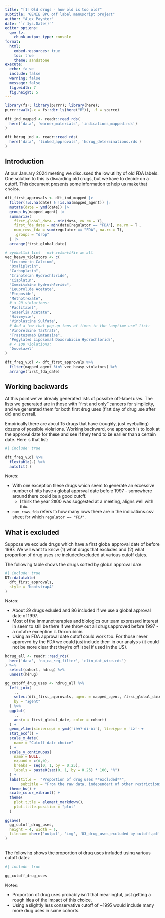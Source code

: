 ```yaml
---
title: "[1] Old drugs - how old is too old?"
subtitle: "GENIE BPC off label manuscript project"
author: "Alex Paynter"
date: "`r Sys.Date()`"
editor_options:
  quarto:
    chunk_output_type: console
format:
  html:
    embed-resources: true
    toc: true
    theme: sandstone 
execute:
  echo: false
  include: false
  warning: false
  message: false
  fig.width: 7
  fig.height: 5
---
```


```r
library(fs); library(purrr); library(here);
purrr::walk(.x = fs::dir_ls(here("R")), .f = source)

dft_ind_mapped <- readr::read_rds(
  here('data', 'warner_materials', 'indications_mapped.rds')
)

dft_hdrug_ind <- readr::read_rds(
  here('data', 'linked_approvals', 'hdrug_determinations.rds')
)
```



## Introduction   

At our January 2024 meeting we discussed the low utility of old FDA labels.  One solution to this is discarding old drugs, but we have to decide on a cutoff.  This document presents some information to help us make that choice.

```r

dft_first_approvals <- dft_ind_mapped |> 
  filter(!is.na(date) & !is.na(mapped_agent)) |> 
  mutate(date = ymd(date)) |>
  group_by(mapped_agent) |>
  summarize(
    first_global_date = min(date, na.rm = T),
    first_fda_date = min(date[regulator == "FDA"], na.rm = T),
    num_rows_fda = sum(regulator == "FDA", na.rm = T),
    .groups = "drop"
  ) |> 
  arrange(first_global_date)

# eyeballed list - not scientific at all
vec_heavy_violators <- c(
  "Leucovorin Calcium",
  "Oxaliplatin",
  "Carboplatin",
  "Irinotecan Hydrochloride",
  "Cisplatin",
  "Gemcitabine Hydrochloride",
  "Leuprolide Acetate",
  "Etoposide",
  "Methotrexate",
  # < 20 violations:
  "Paclitaxel",
  "Goserlin Acetate",
  "Mitomycin",
  "Vinblastine Sulfate",
  # And a few that pop up tons of times in the "anytime use" list:
  "Vinorelbine Tartrate",
  "Trastuzumab Emtansine",
  "Pegylated Liposomal Doxorubicin Hydrochloride",
  # < 100 violations:
  "Docetaxel"
)

dft_freq_viol <- dft_first_approvals %>%
  filter(mapped_agent %in% vec_heavy_violators) %>%
  arrange(first_fda_date)
```


## Working backwards

At this point we've already generated lists of possible off-label uses.  The lists we generated are in those with "first and only" cancers for simplicity, and we generated them for both first drug uses (first day of drug use after dx) and overall.

Empirically there are about 15 drugs that have (roughly, just eyeballing) dozens of possible violations.  Working backward, one approach is to look at the approval date for these and see if they tend to be earlier than a certain date.  Here is that list:

```r
#| include: true

dft_freq_viol %>%
  flextable(.) %>%
  autofit(.)
```

Notes:

- With one exception these drugs which seem to generate an excessive number of hits have a global approval date before 1997 - somewhere around there could be a good cutoff.
  - I think the year 2000 was suggested at a meeting, aligns well with this.
- `num_rows_fda` refers to how many rows there are in the indications.csv sheet for which `regulator == "FDA"`.

## What is excluded

Suppose we exclude drugs which have a first global approval date of before 1997.  We will want to know (1) what drugs that excludes and (2) what proportion of drug uses are included/excluded at various cutoff dates.

The following table shows the drugs sorted by global approval date:

```r
#| include: true  
DT::datatable(
  dft_first_approvals,
  style = "bootstrap4"
)
```

Notes:

- About 39 drugs exluded and 86 included if we use a global approval date of 1997.
- Most of the immunotherapies and biologics our team expressed interest in seem to still be there if we throw out all drugs approved before 1997 - a notable exception is Doxorubicin.
- Using an FDA approval date cutoff could work too.  For those never approved by the FDA we could just include them in our analysis (it could not be more clear that they're off label if used in the US).



```r
hdrug_all <- readr::read_rds(
  here('data', 'no_ca_seq_filter', 'clin_dat_wide.rds')
) %>%
  select(cohort, hdrug) %>%
  unnest(hdrug)

gg_cutoff_drug_uses <- hdrug_all %>%
  left_join(
    .,
    select(dft_first_approvals, agent = mapped_agent, first_global_date),
    by = "agent"
  ) %>%
  ggplot(
    .,
    aes(x = first_global_date, color = cohort)
  ) + 
  geom_vline(xintercept = ymd("1997-01-01"), linetype = "12") +
  stat_ecdf() + 
  scale_x_date(
    name = "Cutoff date choice"
  ) + 
  scale_y_continuous(
    name = NULL,
    expand = c(0,0),
    breaks = seq(0, 1, by = 0.25),
    labels = paste0(seq(0, 1, by = 0.25) * 100, "%")
  ) +
  labs(title =  "Proportion of drug uses **excluded**",
       subtitle = "From the raw data, independent of other restrictions") + 
  theme_bw() + 
  scale_color_vibrant() +
  theme(
    plot.title = element_markdown(),
    plot.title.position = "plot"
  )

ggsave(
  gg_cutoff_drug_uses,
  height = 4, width = 6,
  filename =here('output', 'img', '03_drug_uses_excluded by cutoff.pdf')
)
    
```

The following shows the proportion of drug uses included using various cutoff dates:

```r
#| include: true

gg_cutoff_drug_uses
```

Notes:

- Proportion of drug uses probably isn't that meaningful, just getting a rough idea of the impact of this choice.  
- Using a slightly less conservative cutoff of ~1995 would include many more drug uses in some cohorts.


